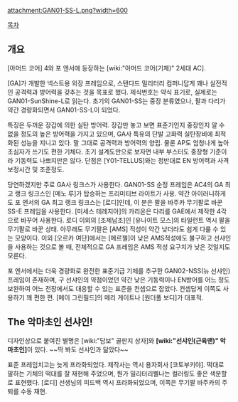 attachment:GAN01-SS-L.png?width=600

[[목차]]
== 개요 ==
[아머드 코어] 4와 포 엔서에 등장하는 [wiki:"아머드 코어(기체)" 2세대 AC].

[GA]가 개발한 넥스트용 외장 프레임으로, 스탠다드 밀리터리 컴퍼니답게 꽤나 실전적인 공격력과 방어력을 갖추는 것을 목표로 했다. 제식번호는 약식 표기로, 실제로는 GAN01-SunShine-L로 읽는다. 초기의 GAN01-SS는 중장 분류였으나, 팔과 다리가 약간 경량화되면서 GAN01-SS-L이 되었다.

특징은 두꺼운 장갑에 의한 실탄 방어력. 장갑만 놓고 보면 표준기인지 중장인지 알 수 없을 정도의 높은 방어력을 가지고 있으며, GA사 특유의 단발 고화력 실탄장비에 최적화된 성능을 지니고 있다. 말 그대로 공격력과 방어력의 양립. 물론 AP도 엄청나게 높아 초심자가 쓰기도 편한 기체다. 초기 설계도만으로 보자면 내부 부스터도 중장형 기준이라 기동력도 나쁘지만은 않다. 단점은 [Y01-TELLUS]와는 정반대로 EN 방어력과 사격보정시간 및 조준정도. 

당연하겠지만 주로 GA사 링크스가 사용한다. GAN01-SS 순정 프레임은 AC4의 GA 최고 랭크 링크스인 [메노 루]가 탑승하는 프리미티브 라이트가 사용. 약간 아이러니하게도 포 엔서의 GA 최고 랭크 링크스는 [로디]인데, 이 분은 팔을 바주카 무기팔로 바꾼 SS-E 프레임을 사용한다. [미세스 테레지아]의 카리온은 다리를 GAE에서 제작한 4각으로 바꾸어 사용한다. 로디 이외의 [조제남조]인 [유나이트 모스]의 타일런트 역시 팔을 무기팔로 바꾼 상태. 아무래도 무기팔은 [AMS] 적성이 약간 낮더라도 쉽게 다룰 수 있는 모양이다. 이외 [오르카 여단]에서는 [메르첼]이 낮은 AMS적성에도 불구하고 선샤인을 사용하는 것으로 볼 때, 전체적으로 GA 프레임은 AMS 적성 요구치가 낮은 것일지도 모른다.

포 엔서에서는 더욱 경량화로 완전한 표준기급 기체를 추구한 GAN02-NSS(뉴 선샤인) 프레임이 존재하며, 구 선샤인의 약점이었던 약간 낮은 기동력이나 EN방어를 어느 정도 보완하여 어느 전장에서도 대응할 수 있는 표준을 컨셉으로 잡았다. 컨셉답게 이쪽도 사용하기 꽤 편한 편. [메이 그린필드]의 메리 게이트나 [원더풀 보디]가 대표적.

== The 악마초인 선샤인! ==
디자인상으로 붙여진 별명은 [wiki:"담보" 골판지 상자]와 '''[wiki:"선샤인(근육맨)" 악마초인]'''이 있다. ~~딱 봐도 선샤인과 닮았다~~

표준 프레임치고는 늦게 프라화되었다. 제작사는 역시 용자회사 [코토부키야]. 떡대로 말하는 기체의 떡대를 잘 재현해 주었으며, 뭔가 밀리터리삘나는 컬러링도 좋은 색분할로 표현했다. [로디] 선생님의 피드백 역시 프라화되었으며, 이쪽은 무기팔 바주카의 주퇴를 수동 재현.
